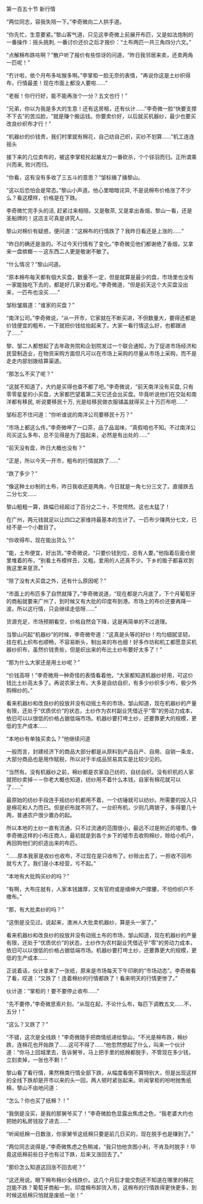 

第一百五十节 新行情

“两位同志，容我失陪一下。”李奇微向二人拱手道。

“你先忙，生意要紧。”黎山客气道，只见这李奇微上前展开布匹，又是如法炮制的一番操作：摇头挑刺, 一番讨价还价之后才报价：“土布两匹一共三角四分六文。”

“点解棉布跌咗啊？”散户听了报价有些惊讶的问道，“昨日我邻居来卖，还卖两角一匹呢！”

“冇计啦，依个月布多咗猴多啊。”李掌柜一脸无奈的表情，“再说你这是土纱织得布，行情最差！现在市面上都没人要啦……”

“老板！你行行好，能不能再涨个一分？五文也行！”

“兄弟，你以为我是多大的生意！还有这房租，还有伙计……”李奇微一脸“快要支撑不下去”的苦瓜脸，“就是赚个搬运钱。你要卖价好，以后就买机器纱，最少也要买改良纱织布才行！”

“机器纱的价钱贵，我们村里就有棉花，自己纺自己织，买纱不划算……”机工连连摇头

接下来的几位卖布的，被这李掌柜抡起屠龙刀一番砍杀，个个铩羽而归。正所谓乘兴而来, 败兴而归。

“你看，这有没有多收了三五斗的意思？”邹标捅了捅黎山。

“这以后恐怕会是常态。”黎山小声道。他心里暗暗诧异, 不是说棉布价格涨了不少么？看这模样，价格是在下跌。

李奇微忙完手头的活, 赶紧过来相陪。又是敬茶, 又是拿出香烟，黎山一看，还是圣船牌的！这店主可真是讲究人。

黎山对棉价有疑惑，便问道：“这棉布的行情跌了？我昨日看还是上涨的……”

“昨日的确还是涨的。不过今天行情有了变化。”李奇微见他们都谢绝了香烟，又拿来一盘槟榔－－这东西二人更是敬谢不敏了。

“什么情况？”黎山问道。

“原本棉布每天都有個大买盘，数量不一定，但是就算是最少的盘，市场里也没有一家能独吃下去的，都是好几家分着吃。”李奇微道，“但是前天这个大买盘没出来，一匹布也没买……”

邹标皱眉道：“谁家的买盘？”

“南洋公司。”李奇微说，“从一开市，它家就在不断买进，不但数量大，要得还都是价钱便宜的粗布，一下就把价钱给抬起来了。大家一看行情这么好，也都跟进了……”

黎、邹二人都想起了去年政务院和企划院发过一个联合通知，为了促进市场经济和民营制造业，在物资采购方面但凡可以在市场上采购的尽量从市场上采购，而不是走走内部划拨结算渠道。

“那怎么不买了呢？”

“这就不知道了，大约是买得也查不都了吧。”李奇微说，“前天南洋没有买盘, 只有零零星星的小买盘，大家都巴望着第二天它还会出买盘。毕竟听说他们在交趾和南洋都有移民, 听说要移民十万, 光是给移民做衣服铺盖就得买上十万匹布吧……”

邹标忍不住问道：“你听谁说的南洋公司要移民十万？”

“市场上都这么传。”李奇微呷了一口茶，品了品滋味，“真假咱也不知。不过南洋公司买这么多布，总不见得是为了囤起来，必然是有出处的……”

“前天没有盘，昨日大概也没有？”

“正是，所以今天一开市，粗布的行情就跌了……”

“跌了多少？”

“像这种土纱制的土布，昨日我收还是两角，今日就是一角七分三文了。直接跌去二分七文……

黎山粗粗一算，跌幅已经超过了百分之二十，不觉愕然。这也太猛了！

在广州，两元钱就足以让四口之家维持最基本的生计了。一匹布少赚两分七文，已经不是一个小数目了。

“你收得布，现在能出货么？”

“能，土布便宜，好出货。”李奇微说，“只要价钱到位，总有人要。”他指着后面仓房里堆着的布，“别看土布模样丑，又粗。爱用的人还真不少。下乡的贩子都喜欢到我这里来趸货。”

“除了没有大买盘之外，还有什么原因呢？”

“市面上的布匹多了自然就降了。”李奇微说道，“现在都是六月底了，下个月葡萄牙的商船就要来广州了，到时候又有大批的印度布到港。市场上的布价还要再降一波。所以这行情，只会继续走低呀……”

货源充足，市场预期看空，价格自然会下降，这是再简单的不过道理。

当黎山问起“机器纱”的时候，李奇微夸道：“这真是头等的好纱！均匀细腻坚韧，挂在机上织布也顺畅，不容易断头，制出来的布也细！好多作坊和机工都愿意买机器纱织布，虽然价钱贵些，但是织出来的布比土纱布要好太多了！”

“那为什么大家还是用土纱呢？”

“价钱高呀！”李奇微用一种奇怪的表情看着他，“大家都知道机器纱好用，可这价钱比土纱高太多了。再说农家土布，大多是自纺自织，有多少纱织多少布，极少外购棉纱的。”

看来机器纱和改良纱的投放并没有动摇土布的市场，邹山知道，现在机器纱的产量有限，还处于“优质优价”的状态，土纱作为农村副业凭借近乎“零”的劳动力成本，依旧可以以很低的价格占据低端市场。机器纱要打垮土纱，还要靠更大的规模，更低的生产成本……

“本地纱有单独买卖么？”他继续问道

一般而言，封建经济下的商品大部分都是从原料到产品自产、自用、自销一条龙，大部分商品也是用作赋税，所以对于半成品贸易其实是比较少见的。

“当然有。没有机器纱之前，棉纱都是农家自己纺的，自纺自织。没有织机的人家就把纱卖掉－－你老大概也知道，纺纱用不着什么本钱，自家有棉花就可以了……”

最原始的纺纱手段连手摇纺纱机都用不着，一个纺锤就可以纺纱。所需要的投入只是棉花和人力而已。但是织布就不同了。一台织布机，少则几两银子，多得要几十两，普通农户很少置办的起。

所以本地的土纱一直有流通，只不过流通的范围很小，最远不过是附近的墟市。像李奇微这样的小布庄商人，最初就是到各个乡下的墟市去收购棉纱，赊给小机户，再回购他们的织造出来的布匹。

“……原本我家是收纱也收布，不过现在是只收布了。纱赊出去了，一担收不回布就亏大了。我们是小本经营，亏不起。”

“本地有大批购买纱的吗？”

“有啊，大布庄就有，人家本钱雄厚，又有官府或是缙绅大户撑腰，不怕你织户不缴布。”

“那，有大批卖纱的吗？”

“这倒是没见过。说起来，澳洲人大批卖机器纱，算是头一家了。”

看来机器纱和改良纱的投放并没有动摇土布的市场，邹山知道，现在机器纱的产量有限，还处于“优质优价”的状态，土纱作为农村副业凭借近乎“零”的劳动力成本，依旧可以以很低的价格占据低端市场。机器纱要打垮土纱，还要靠更大的规模，更低的生产成本……

正说着话，伙计拿来了一张纸，原来是市场每天下午印刷的“市场动态”。李奇微看了看，叹道：“又跌了！连着棉纱的行情都跌了！看来明天的行情更惨了。”

伙计道：“掌柜的！要不要停止收布……”

“先不要停，”李奇微思索片刻，“从现在起，不论什么布，每匹下调教五文……不，五分！”

“这么？又跌了？”

“不错，这次是全线跌！”李奇微随手把商情纸递给黎山，“不光是棉布跌，棉纱跌，连棉花也开始跌了……这可不得了……”他忽然想起了什么，叫来一个伙计道：“你马上回城里去，告诉舅爷，马上把手里的纸棉都脱手，不管现在多少钱，立刻卖掉，一张也不剩！”

黎山看了看行情，果然棉类行情全部下跌，从幅度看倒不算特别大，但是出现这样的全线下跌却是开市以来的头一回，两人顿时紧张起来。听闻掌柜的吩咐抛售纸棉，黎山不由地问道：

“怎么？你也买了纸棉？！”

“我倒是没买，是我的那舅爷买了！”李奇微脸色显露出焦虑之色，“我老婆大约也把她的私房钱投了进去……”

“听闻纸棉一日数涨，你家舅爷这纸棉只要是前几日买的，现在脱手也是赚到了。”

“两位同志说得是，”李奇微焦虑之色稍减，“我只怕他贪图小利，不肯及时脱手！毕竟这纸棉前些日子也有过下跌，后来又涨回去了。”

“那伱怎么知道这回涨不回去呢？”

“这还用说。眼下棉布棉纱全线跌价。这几个月后才能交割还不知道在哪里的棉花岂能不跌？葡萄牙商船一到，印度棉布卸货入市，这棉布的行情跌得更快更多，到时候这纸棉只怕就是废纸一张！”

